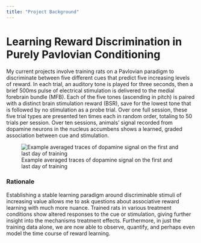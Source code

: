 ```yaml
---
title: "Project Background"
---
```


# Learning Reward Discrimination in Purely Pavlovian Conditioning

My current projects involve training rats on a Pavlovian paradigm to discriminate between five different cues that predict five increasing levels of reward. In each trial, an auditory tone is played for three seconds, then a brief 500ms pulse of electrical stimulation is delivered to the medial forebrain bundle (MFB). Each of the five tones (ascending in pitch) is paired with a distinct brain stimulation reward (BSR), save for the lowest tone that is followed by no stimulation as a probe trial. Over one full session, these five trial types are presented ten times each in random order, totaling to 50 trials per session. Over ten sessions, animals' signal recorded from dopamine neurons in the nucleus accumbens shows a learned, graded association between cue and stimulation.

![Example averaged traces of dopamine signal on the first and last day of training](images/trained.jpg)

### Rationale

Establishing a stable learning paradigm around discriminable stimuli of increasing value allows me to ask questions about associative reward learning with much more nuance. Trained rats in various treatment conditions show altered responses to the cue or stimulation, giving further insight into the mechanisms treatment effects. Furthermore, in just the training data alone, we are now able to observe, quantify, and perhaps even model the time course of reward learning.
